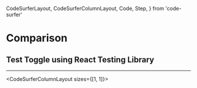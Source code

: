   CodeSurferLayout,
  CodeSurferColumnLayout,
  Code,
  Step,
} from 'code-surfer'

# Comparison

## Test Toggle using React Testing Library

---

<CodeSurferColumnLayout sizes={[1, 1]}>

<Step>
  <Code
    code={require('!!raw-loader!./Toggle.test.js').default}
    focus="10:18"
    lang="jsx"
    title="Enzyme"
  />
  <Code
    code={require('!!raw-loader!./ToggleHooks.test.js').default}
    focus="9:17"
    lang="jsx"
    title="React Testing Library"
  />
</Step>

</CodeSurferColumnLayout>
